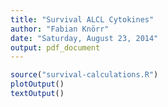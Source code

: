 ```yaml
---
title: "Survival ALCL Cytokines"
author: "Fabian Knörr"
date: "Saturday, August 23, 2014"
output: pdf_document
---
```


```r
source("survival-calculations.R")
plotOutput()
textOutput()
```